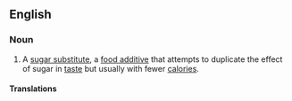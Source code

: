 ==English==

===Noun===
{{en-noun|head=[[artificial]] [[sweetener]]}}
{{wikipedia}}

# A [[sugar substitute]],  a [[food additive]] that attempts to duplicate the effect of sugar in [[taste]] but usually with fewer [[calorie|calories]].

====Translations====
{{trans-top|sugar substitute}}
{{trans-mid}}
{{trans-bottom}}